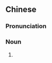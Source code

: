 {{also|宝贝儿}}
==Chinese==
{{zh-forms|s=宝贝儿|type=21}}

===Pronunciation===
{{zh-pron
|m=bǎobèir
|cat=n
}}

===Noun===
{{zh-noun}}

# {{zh-erhua form of}}